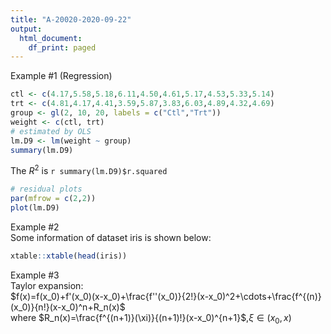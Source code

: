 ```yaml
---
title: "A-20020-2020-09-22"
output:
  html_document:
    df_print: paged
---
```

Example #1 (Regression)
```r
ctl <- c(4.17,5.58,5.18,6.11,4.50,4.61,5.17,4.53,5.33,5.14)
trt <- c(4.81,4.17,4.41,3.59,5.87,3.83,6.03,4.89,4.32,4.69)
group <- gl(2, 10, 20, labels = c("Ctl","Trt"))
weight <- c(ctl, trt)
# estimated by OLS
lm.D9 <- lm(weight ~ group)
summary(lm.D9)
```
The $R^2$ is `r summary(lm.D9)$r.squared`
```r
# residual plots
par(mfrow = c(2,2))
plot(lm.D9)
```

Example #2  
Some information of dataset iris is shown below:
```r
xtable::xtable(head(iris))
```

Example #3  
Taylor expansion:  
$f(x)=f(x_0)+f'(x_0)(x-x_0)+\frac{f''(x_0)}{2!}(x-x_0)^2+\cdots+\frac{f^{(n)}(x_0)}{n!}(x-x_0)^n+R_n(x)$  
where $R_n(x)=\frac{f^{(n+1)}(\xi)}{(n+1)!}(x-x_0)^{n+1}$,$\xi\in(x_0,x)$
